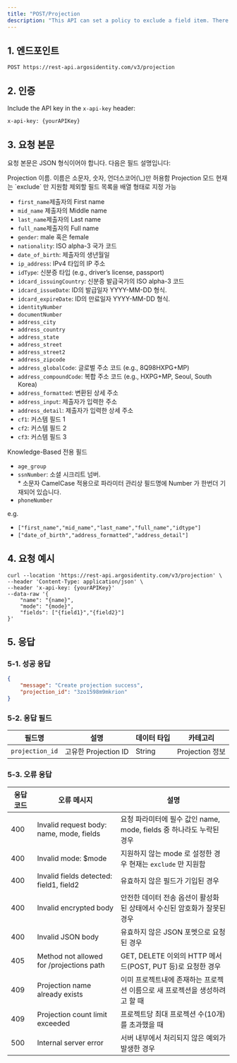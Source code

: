 ```yaml
---
title: "POST/Projection                                                                                                                                                                                                                                                                                                                                                                                                                                                                                                                                                                                                                                                                                                                                                                                                                                                                                                                                                                                                                                                                                                                                                                                                                                                                                                                                                           "
description: "This API can set a policy to exclude a field item. There is a maximum of 10 projections."
---
```


## 1. 엔드포인트

```text POST/Projection
POST https://rest-api.argosidentity.com/v3/projection
```

## 2. 인증

Include the API key in the `x-api-key` header:

```text x-api-key
x-api-key: {yourAPIKey}
```

## 3. 요청 본문

요청 본문은 JSON 형식이어야 합니다. 다음은 필드 설명입니다:

<ResponseField name="name" type="string" required>
  Projection 이름. 이름은 소문자, 숫자, 언더스코어(\_)만 허용함
</ResponseField>

<ResponseField name="mode" type="string" required>
  Projection 모드 현재는 `exclude` 만 지원함
</ResponseField>

<ResponseField name="fields" type="array" required>
  제외할 필드 목록을 배열 형태로 지정 가능

  - `first_name`제출자의 First name
  - `mid_name` 제출자의 Middle name
  - `last_name`제출자의 Last name
  - `full_name`제출자의 Full name
  - `gender`: male 혹은 female
  - `nationality`: ISO alpha-3 국가 코드
  - `date_of_birth`: 제출자의 생년월일
  - `ip_address`: IPv4 타입의 IP 주소
  - `idType`: 신분증 타입 (e.g., driver’s license, passport)
  - `idcard_issuingCountry`: 신분증 발급국가의 ISO alpha-3 코드
  - `idcard_issueDate`: ID의 발급일자 YYYY-MM-DD 형식.
  - `idcard_expireDate`: ID의 만료일자 YYYY-MM-DD 형식.
  - `identityNumber`
  - `documentNumber`
  - `address_city`
  - `address_country`
  - `address_state`
  - `address_street`
  - `address_street2`
  - `address_zipcode`
  - `address_globalCode`: 글로벌 주소 코드 (e.g., 8Q98HXPG\+MP)
  - `address_compoundCode`: 복합 주소 코드 (e.g., HXPG\+MP, Seoul, South Korea)
  - `address_formatted`: 변환된 상세 주소
  - `address_input`: 제출자가 입력한 주소
  - `address_detail`: 제출자가 입력한 상세 주소
  - `cf1`: 커스템 필드 1
  - `cf2`: 커스템 필드 2
  - `cf3`: 커스템 필드 3

  Knowledge-Based 전용 필드

  - `age_group`
  - `ssnNumber`: 소셜 시크리트 넘버.\
    \* 소문자 CamelCase 적용으로 파라미터 관리상 필드명에 Number 가 한번더 기재되어 있습니다.
  - `phoneNumber`

  e.g.

  - `["first_name","mid_name","last_name","full_name","idtype"]`
  - `["date_of_birth","address_formatted","address_detail"]`
</ResponseField>

## 4. 요청 예시

```curl POST/Projection
curl --location 'https://rest-api.argosidentity.com/v3/projection' \
--header 'Content-Type: application/json' \
--header 'x-api-key: {yourAPIKey}'
--data-raw '{
	"name": "{name}",
	"mode": "{mode}",
	"fields": ["{field1}","{field2}"]
}'
```

## 5. 응답

### 5-1. 성공 응답

<CodeGroup>

```json result-post-projection.json
{
    "message": "Create projection success",
    "projection_id": "3zo1598m9mkrion"
}
```

</CodeGroup>

### 5-2. 응답 필드

| 필드명             | 설명                | 데이터 타입 | 카테고리          |
| --------------- | ----------------- | ------ | ------------- |
| `projection_id` | 고유한 Projection ID | String | Projection 정보 |

### 5-3. 오류 응답

| 응답 코드 | 오류 메시지                                   | 설명                                              |
| ----- | ---------------------------------------- | ----------------------------------------------- |
| 400   | Invalid request body: name, mode, fields | 요청 파라미터에 필수 값인 name, mode, fields 중 하나라도 누락된 경우 |
| 400   | Invalid mode: \$mode                     | 지원하지 않는 mode 로 설정한 경우 현재는 `exclude` 만 지원함       |
| 400   | Invalid fields detected: field1, field2  | 유효하지 않은 필드가 기입된 경우                              |
| 400   | Invalid encrypted body                   | 안전한 데이터 전송 옵션이 활성화 된 상태에서 수신된 암호화가 잘못된 경우       |
| 400   | Invalid JSON body                        | 유효하지 않은 JSON 포멧으로 요청된 경우                        |
| 405   | Method not allowed for /projections path | GET, DELETE 이외의 HTTP 메서드(POST, PUT 등)로 요청한 경우   |
| 409   | Projection name already exists           | 이미 프로젝트내에 존재하는 프로젝션 이름으로 새 프로젝션을 생성하려고 할 때      |
| 409   | Projection count limit exceeded          | 프로젝트당 최대 프로젝션 수(10개)를 초과했을 때                    |
| 500   | Internal server error                    | 서버 내부에서 처리되지 않은 예외가 발생한 경우                      |